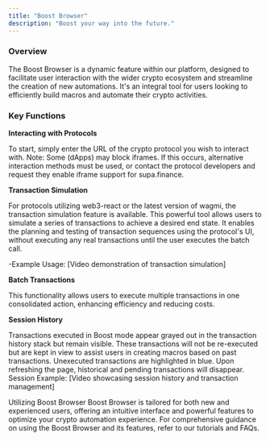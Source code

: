```yaml
---
title: "Boost Browser"
description: "Boost your way into the future."
---
```


### Overview

The Boost Browser is a dynamic feature within our platform, designed to facilitate user interaction with the wider crypto ecosystem and streamline the creation of new automations. It's an integral tool for users looking to efficiently build macros and automate their crypto activities.

### Key Functions

**Interacting with Protocols**

To start, simply enter the URL of the crypto protocol you wish to interact with. Note: Some (dApps) may block iframes. If this occurs, alternative interaction methods must be used, or contact the protocol developers and request they enable iframe support for supa.finance.

**Transaction Simulation**

For protocols utilizing web3-react or the latest version of wagmi, the transaction simulation feature is available. This powerful tool allows users to simulate a series of transactions to achieve a desired end state. It enables the planning and testing of transaction sequences using the protocol's UI, without executing any real transactions until the user executes the batch call.

-Example Usage: [Video demonstration of transaction simulation]

**Batch Transactions**

This functionality allows users to execute multiple transactions in one consolidated action, enhancing efficiency and reducing costs.

**Session History**

Transactions executed in Boost mode appear grayed out in the transaction history stack but remain visible. These transactions will not be re-executed but are kept in view to assist users in creating macros based on past transactions. Unexecuted transactions are highlighted in blue. Upon refreshing the page, historical and pending transactions will disappear.
Session Example: [Video showcasing session history and transaction management]

Utilizing Boost Browser
Boost Browser is tailored for both new and experienced users, offering an intuitive interface and powerful features to optimize your crypto automation experience.
For comprehensive guidance on using the Boost Browser and its features, refer to our tutorials and FAQs.
